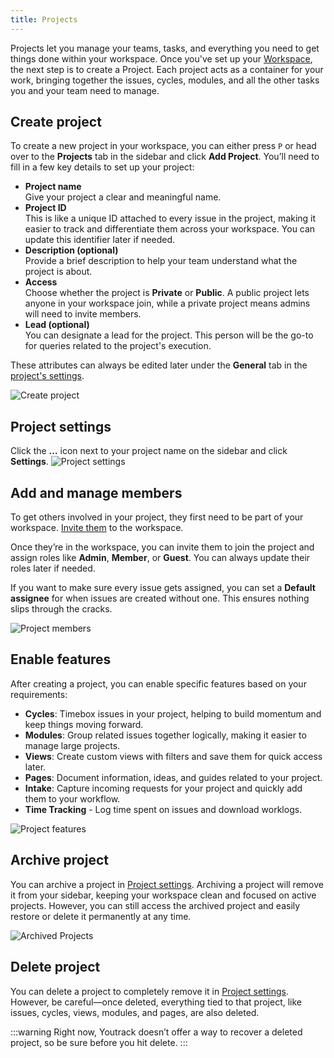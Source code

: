 ```yaml
---
title: Projects
---
```


Projects let you manage your teams, tasks, and everything you need to get things done within your workspace. Once you've set up your [Workspace](/core-concepts/workspaces/overview.mdx), the next step is to create a Project. Each project acts as a container for your work, bringing together the issues, cycles, modules, and all the other tasks you and your team need to manage.

## Create project

To create a new project in your workspace, you can either press `P` or head over to the **Projects** tab in the sidebar and click **Add Project**. You’ll need to fill in a few key details to set up your project:

- **Project name**  
Give your project a clear and meaningful name.
- **Project ID**  
This is like a unique ID attached to every issue in the project, making it easier to track and differentiate them across your workspace. You can update this identifier later if needed.
- **Description (optional)**  
Provide a brief description to help your team understand what the project is about.
- **Access**  
Choose whether the project is **Private** or **Public**. A public project lets anyone in your workspace join, while a private project means admins will need to invite members.
- **Lead (optional)**  
You can designate a lead for the project. This person will be the go-to for queries related to the project's execution.

These attributes can always be edited later under the **General** tab in the [project's settings](#project-settings).

![Create project](https://media.docs.getyoutrack.io/projects/create-project.webp#center)

## Project settings
Click the **…** icon next to your project name on the sidebar and click **Settings**. 
![Project settings](https://media.docs.getyoutrack.io/projects/project-settings.webp#center)

## Add and manage members

To get others involved in your project, they first need to be part of your workspace. [Invite them](/core-concepts/workspaces/members#adding-members) to the workspace. 

Once they’re in the workspace, you can invite them to join the project and assign roles like **Admin**, **Member**, or **Guest**. You can always update their roles later if needed. 

If you want to make sure every issue gets assigned, you can set a **Default assignee** for when issues are created without one. This ensures nothing slips through the cracks.

![Project members](https://media.docs.getyoutrack.io/projects/project-members.webp#center)

## Enable features

After creating a project, you can enable specific features based on your requirements:

- **Cycles**: Timebox issues in your project, helping to build momentum and keep things moving forward.
- **Modules**: Group related issues together logically, making it easier to manage large projects.
- **Views**: Create custom views with filters and save them for quick access later.
- **Pages**: Document information, ideas, and guides related to your project.
- **Intake**: Capture incoming requests for your project and quickly add them to your workflow.
- **Time Tracking** - Log time spent on issues and download worklogs.

![Project features](https://media.docs.getyoutrack.io/projects/project-features.webp#center)


## Archive project

You can archive a project in [Project settings](/core-concepts/projects/overview#project-settings). Archiving a project will remove it from your sidebar, keeping your workspace clean and focused on active projects. However, you can still access the archived project and easily restore or delete it permanently at any time. 

![Archived Projects](https://media.docs.getyoutrack.io/projects/archived-projects.webp#center)

## Delete project

You can delete a project to completely remove it in [Project settings](/core-concepts/projects/overview#project-settings). However, be careful—once deleted, everything tied to that project, like issues, cycles, views, modules, and pages, are also deleted.

:::warning
Right now, Youtrack doesn’t offer a way to recover a deleted project, so be sure before you hit delete.
:::

